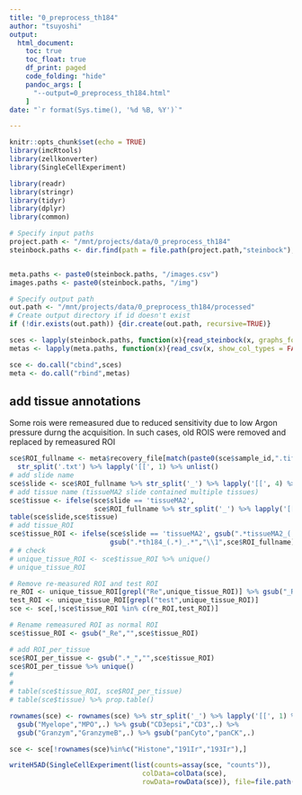 ```yaml
---
title: "0_preprocess_th184"
author: "tsuyoshi"
output: 
  html_document:
    toc: true
    toc_float: true
    df_print: paged
    code_folding: "hide"
    pandoc_args: [ 
      "--output=0_preprocess_th184.html" 
    ]
date: "`r format(Sys.time(), '%d %B, %Y')`"

---
```




```r
knitr::opts_chunk$set(echo = TRUE)
library(imcRtools)
library(zellkonverter)
library(SingleCellExperiment)

library(readr)
library(stringr)
library(tidyr)
library(dplyr)
library(common)
```

```r
# Specify input paths
project.path <- "/mnt/projects/data/0_preprocess_th184"
steinbock.paths <- dir.find(path = file.path(project.path,"steinbock"), pattern = "th184_*")


meta.paths <- paste0(steinbock.paths, "/images.csv")
images.paths <- paste0(steinbock.paths, "/img")

# Specify output path
out.path <- "/mnt/projects/data/0_preprocess_th184/processed"
# Create output directory if id doesn't exist
if (!dir.exists(out.path)) {dir.create(out.path, recursive=TRUE)}

```

```r
sces <- lapply(steinbock.paths, function(x){read_steinbock(x, graphs_folder=NULL,regionprops_folder=NULL)} ) 
metas <- lapply(meta.paths, function(x){read_csv(x, show_col_types = FALSE)} ) 

sce <- do.call("cbind",sces)
meta <- do.call("rbind",metas)
```


## add tissue annotations
Some rois were remeasured due to reduced sensitivity due to low Argon pressure durng the acquisition. In such cases, old ROIS were removed and replaced by remeasured ROI
```r
sce$ROI_fullname <- meta$recovery_file[match(paste0(sce$sample_id,".tiff"), meta$image)] %>%
  str_split('.txt') %>% lapply('[[', 1) %>% unlist()
# add slide name
sce$slide <- sce$ROI_fullname %>% str_split('_') %>% lapply('[[', 4) %>% unlist()
# add tissue name (tissueMA2 slide contained multiple tissues)
sce$tissue <- ifelse(sce$slide == 'tissueMA2', 
                     sce$ROI_fullname %>% str_split('_') %>% lapply('[[', 5) %>% unlist(), sce$slide)
table(sce$slide,sce$tissue)
# add tissue_ROI 
sce$tissue_ROI <- ifelse(sce$slide == 'tissueMA2', gsub(".*tissueMA2_(.*)_.*","\\1",sce$ROI_fullname),
                         gsub(".*th184_(.*)_.*","\\1",sce$ROI_fullname) %>% gsub("ROI_00","",.))
# # check
# unique_tissue_ROI <- sce$tissue_ROI %>% unique()
# unique_tissue_ROI

# Remove re-measured ROI and test ROI 
re_ROI <- unique_tissue_ROI[grepl("Re",unique_tissue_ROI)] %>% gsub("_Re","",.)
test_ROI <- unique_tissue_ROI[grepl("test",unique_tissue_ROI)]
sce <- sce[,!sce$tissue_ROI %in% c(re_ROI,test_ROI)]

# Rename remeasured ROI as normal ROI
sce$tissue_ROI <- gsub("_Re","",sce$tissue_ROI)

# add ROI_per_tissue
sce$ROI_per_tissue <- gsub(".*_","",sce$tissue_ROI)
sce$ROI_per_tissue %>% unique()
# 
# 
# table(sce$tissue_ROI, sce$ROI_per_tissue)
# table(sce$tissue) %>% prop.table() 

```


```r
rownames(sce) <- rownames(sce) %>% str_split('_') %>% lapply('[[', 1) %>% unlist() %>% 
  gsub("Myelope","MPO",.) %>% gsub("CD3epsi","CD3",.) %>% 
  gsub("Granzym","GranzymeB",.) %>% gsub("panCyto","panCK",.) 

sce <- sce[!rownames(sce)%in%c("Histone","191Ir","193Ir"),]
```


```r
writeH5AD(SingleCellExperiment(list(counts=assay(sce, "counts")),
                                 colData=colData(sce),
                                 rowData=rowData(sce)), file=file.path(out.path, "sce.h5ad"))
```





